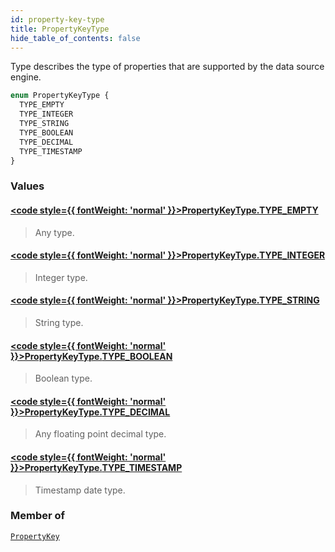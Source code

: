 ```yaml
---
id: property-key-type
title: PropertyKeyType
hide_table_of_contents: false
---
```








Type describes the type of properties that are supported by the data source
engine.

```graphql
enum PropertyKeyType {
  TYPE_EMPTY
  TYPE_INTEGER
  TYPE_STRING
  TYPE_BOOLEAN
  TYPE_DECIMAL
  TYPE_TIMESTAMP
}
```


### Values

#### [<code style={{ fontWeight: 'normal' }}>PropertyKeyType.<b>TYPE_EMPTY</b></code>](#) 
> Any type.
> 

#### [<code style={{ fontWeight: 'normal' }}>PropertyKeyType.<b>TYPE_INTEGER</b></code>](#) 
> Integer type.
> 

#### [<code style={{ fontWeight: 'normal' }}>PropertyKeyType.<b>TYPE_STRING</b></code>](#) 
> String type.
> 

#### [<code style={{ fontWeight: 'normal' }}>PropertyKeyType.<b>TYPE_BOOLEAN</b></code>](#) 
> Boolean type.
> 

#### [<code style={{ fontWeight: 'normal' }}>PropertyKeyType.<b>TYPE_DECIMAL</b></code>](#) 
> Any floating point decimal type.
> 

#### [<code style={{ fontWeight: 'normal' }}>PropertyKeyType.<b>TYPE_TIMESTAMP</b></code>](#) 
> Timestamp date type.
> 



### Member of

[`PropertyKey`](/mainnet/api/graphql/objects/property-key)  <Badge class="secondary" text="object"/>



